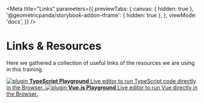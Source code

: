 
<Meta
  title="Links"
  parameters={{
    previewTabs: {
      canvas: { hidden: true },
      '@geometricpanda/storybook-addon-iframe': { hidden: true },
    },
    viewMode: 'docs',
  }}
/>

# Links & Resources

Here we gathered a collection of useful links of the resources
we are using in this training.


<div className="link-list">
  <a className="link-item" href="https://www.typescriptlang.org/play" target="_blank">
    <img src={TypeScript} alt="plugin" />
    <span>
      <strong>TypeScript Playground</strong>
      Live editor to run TypeScript code directly in the Browser.
    </span>
  </a>
  <a className="link-item" href="https://sfc.vuejs.org/" target="_blank">
    <img src={Vue} alt="plugin" />
    <span>
      <strong>Vue.js Playground</strong>
      Live editor to run Vue directly in the Browser.
    </span>
  </a>

</div>
